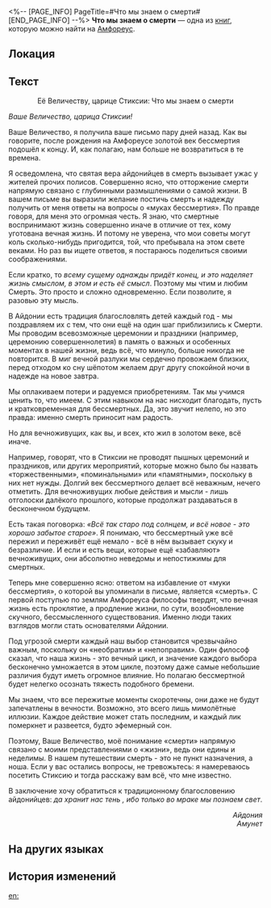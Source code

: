 <%-- [PAGE_INFO]
PageTitle=#Что мы знаем о смерти#
[END_PAGE_INFO] --%>
{{Дополнить}}
{{Книга Инфобокс
|id           = 522
|Название     = 
|Изображение  = Предмет Что мы знаем о смерти.png
|Мир          = Амфореус
|Томов        = 1
|Автор        = <!--нужно добавить-->
|Описание     = Ответ Амунет царице Стиксии. Условия и время, при которых письмо было написано, не установлены.
|Том1         = {{tx}}
|Источник1    = {{tx|Отсутствует источник}}
|Персонажи    = 
|Фракции      = 
}}
'''Что мы знаем о смерти''' — одна из [[Книги|книг]], которую можно найти на [[Амфореус]].

==Локация==
{{Отметка карты|<!--название карты-->|<!--id отметки-->}}

==Текст==
<div align="center">Её Величеству, царице Стиксии: Что мы знаем о смерти</div>

''Ваше Величество, царица Стиксии!''

Ваше Величество, я получила ваше письмо пару дней назад. Как вы говорите, после рождения {{Rubi|Танатос|титан смерти}} на Амфореусе золотой век бессмертия подошёл к концу. И, как полагаю, нам больше не возвратиться в те времена.

Я осведомлена, что святая вера айдонийцев в смерть вызывает ужас у жителей прочих полисов. Совершенно ясно, что отторжение смерти напрямую связано с глубинными размышлениями о самой жизни. В вашем письме вы выразили желание постичь смерть и надежду получить от меня ответы на вопросы о «муках бессмертия». По правде говоря, для меня это огромная честь. Я знаю, что смертные воспринимают жизнь совершенно иначе в отличие от тех, кому уготована вечная жизнь. И потому не уверена, что мои советы могут коль сколько-нибудь пригодится, той, что пребывала на этом свете веками. Но раз вы ищете ответов, я постараюсь поделиться своими соображениями.

Если кратко, то ''всему сущему однажды придёт конец, и это наделяет жизнь смыслом, в этом и есть её смысл''. Поэтому мы чтим и любим Смерть. Это просто и сложно одновременно. Если позволите, я разовью эту мысль.

В Айдонии есть традиция благословлять детей каждый год - мы поздравляем их с тем, что они ещё на один шаг приблизились к Смерти. Мы проводим всевозможные церемонии и праздники (например, церемонию совершеннолетия) в память о важных и особенных моментах в нашей жизни, ведь всё, что минуло, больше никогда не повторится. В миг вечной разлуки мы сердечно провожаем близких, перед отходом ко сну шёпотом желаем друг другу спокойной ночи в надежде на новое завтра.

Мы оплакиваем потери и радуемся приобретениям. Так мы учимся ценить то, что имеем. С этим навыком на нас нисходит благодать, пусть и кратковременная для бессмертных. Да, это звучит нелепо, но это правда: именно смерть приносит нам радость.

Но для вечноживущих, как вы, и всех, кто жил в золотом веке, всё иначе.

Например, говорят, что в Стиксии не проводят пышных церемоний и праздников, или других мероприятий, которые можно было бы назвать «торжественными», «поминальными» или «памятными», поскольку в них нет нужды. Долгий век бессмертного делает всё неважным, нечего отметить. Для вечноживущих любые действия и мысли - лишь отголоски далёкого прошлого, которые продолжат раздаваться в бесконечном будущем.

Есть такая поговорка: ''«Всё так старо под солнцем, и всё новое - это хорошо забытое старое»''. Я понимаю, что бессмертный уже всё пережил и переживёт ещё немало - всё в нём вызывает скуку и безразличие. И если и есть вещи, которые ещё «забавляют» вечноживущих, они абсолютно неведомы и непостижимы для смертных.

Теперь мне совершенно ясно: ответом на избавление от «муки бессмертия», о которой вы упоминали в письме, является «смерть». С первой поступью {{Rubi|Танатос|титан смерти}} по землям Амфореуса философы твердят, что вечная жизнь есть проклятие, а продление жизни, по сути, возобновление скучного, бессмысленного существования. Именно люди таких взглядов могли стать основателями Айдонии.

Под угрозой смерти каждый наш выбор становится чрезвычайно важным, поскольку он «необратим» и «непоправим». Один философ сказал, что наша жизнь - это вечный цикл, и значение каждого выбора бесконечно умножается в этом цикле, поэтому даже самые небольшие различия будут иметь огромное влияние. Но полагаю бессмертной будет нелегко осознать тяжесть подобного бремени.

Мы знаем, что все пережитые моменты скоротечны, они даже не будут запечатлены в вечности. Возможно, это всего лишь мимолётные иллюзии. Каждое действие может стать последним, и каждый лик померкнет и развеется, будто эфемерный сон.

Поэтому, Ваше Величество, моё понимание «смерти» напрямую связано с моими представлениями о «жизни», ведь они едины и неделимы. В нашем путешествии смерть - это не пункт назначения, а ноша. Если у вас остались вопросы, не тревожьтесь: я намереваюсь посетить Стиксию и тогда расскажу вам всё, что мне известно.

В заключение хочу обратиться к традиционному благословению айдонийцев: ''да хранит нас тень {{Rubi|Танатос|титан смерти}}, ибо только во мраке мы познаем свет''.


<div align="right">''Айдония''<br />
''Амунет''</div>

==На других языках==
{{На других языках
|en   = What We Know About Death
|zhs  = 关于死亡我们知道什么
|zht  = 關於死亡我們知道什麼
|ja   = 死についてわかっていること
|ko   = 죽음에 관해 우리가 알고 있는 것
|es   = ¿Qué sabemos de la muerte?
|fr   = Ce que nous savons de la mort
|ru   = Что мы знаем о смерти
|th   = สิ่งที่พวกเรารู้ เกี่ยวกับความตาย
|vi   = Chúng Ta Biết Gì Về Cái chết
|de   = Was wissen wir über den Tod?
|id   = Apa yang Kita Ketahui Tentang Kematian
|pt   = O que Sabemos Sobre a Morte
}}

==История изменений==
{{История изменений|3.5}}

[[en:]]